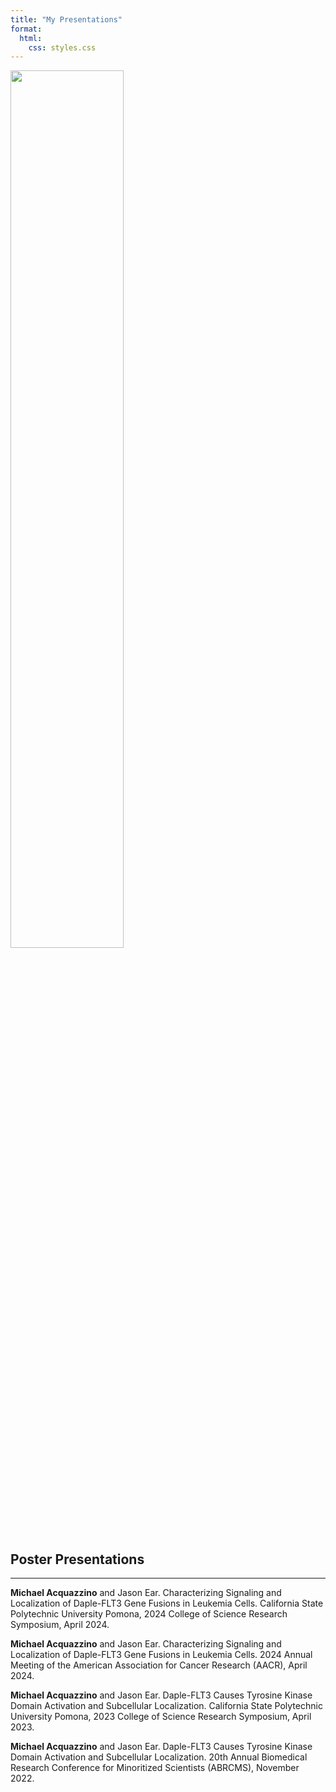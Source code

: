 ```yaml
---
title: "My Presentations"
format:
  html:
    css: styles.css
---
```


![](images/AACR_poster.JPG){fig-align="center" width="60%"}

## Poster Presentations

---

**Michael Acquazzino** and Jason Ear. Characterizing Signaling and Localization of Daple-FLT3 Gene Fusions in Leukemia Cells. California State Polytechnic University Pomona, 2024 College of Science Research Symposium, April 2024.

**Michael Acquazzino** and Jason Ear. Characterizing Signaling and Localization of Daple-FLT3 Gene Fusions in Leukemia Cells. 2024 Annual Meeting of the American Association for Cancer Research (AACR), April 2024.

**Michael Acquazzino** and Jason Ear. Daple-FLT3 Causes Tyrosine Kinase Domain Activation and Subcellular Localization. California State Polytechnic University Pomona, 2023 College of Science Research Symposium, April 2023.

**Michael Acquazzino** and Jason Ear. Daple-FLT3 Causes Tyrosine Kinase Domain Activation and Subcellular Localization. 20th Annual Biomedical Research Conference for Minoritized Scientists (ABRCMS), November 2022.
